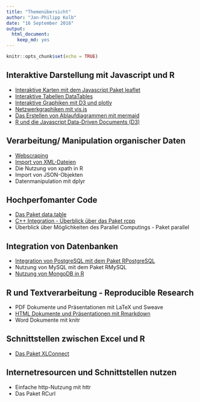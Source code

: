 ```yaml
---
title: "Themenübersicht"
author: "Jan-Philipp Kolb"
date: "16 September 2016"
output: 
  html_document: 
    keep_md: yes
---
```


```r
knitr::opts_chunk$set(echo = TRUE)
```

## Interaktive Darstellung mit Javascript und R

-	[Interaktive Karten mit dem Javascript Paket leaflet](https://github.com/Japhilko/RInterfaces/blob/master/slides/leaflet.md)
-	[Interaktive Tabellen DataTables](https://github.com/Japhilko/RInterfaces/blob/master/slides/DataTables.md)
-	[Interaktive Graphiken mit D3 und plotly](https://github.com/Japhilko/RInterfaces/blob/master/slides/plotly.md)
-	[Netzwerkgraphiken mit vis.js](https://github.com/Japhilko/RInterfaces/blob/master/slides/visNetwork.md)
-	[Das Erstellen von Ablaufdiagrammen mit mermaid](https://github.com/Japhilko/RInterfaces/blob/master/slides/mermaid.md)
-	[R und die Javascript Data-Driven Documents (D3)](https://github.com/Japhilko/RInterfaces/blob/master/slides/D3.md)

## Verarbeitung/ Manipulation organischer Daten

- [Webscraping](https://github.com/Japhilko/RInterfaces/blob/master/slides/Webscraping.md)
-	[Import von XML-Dateien](https://github.com/Japhilko/RInterfaces/blob/master/slides/XML.md)
-	Die Nutzung von xpath in R
-	Import von JSON-Objekten
-	Datenmanipulation mit dplyr

## Hochperfomanter Code

-	[Das Paket data.table](slides/Erweiterung_datatable.md)
-	[C++ Integration - Überblick über das Paket rcpp](https://github.com/Japhilko/RInterfaces/blob/master/slides/rcpp.md)
-	Überblick über Möglichkeiten des Parallel Computings - Paket parallel

## Integration von Datenbanken

-	[Integration von PostgreSQL mit dem Paket 
RPostgreSQL](https://github.com/Japhilko/RInterfaces/blob/master/slides/RPostgreSQL.Rmd)
-	Nutzung von MySQL mit dem Paket RMySQL
-	[Nutzung von MongoDB in R](https://github.com/Japhilko/RInterfaces/blob/master/slides/Rmongodb.md)

## R und Textverarbeitung - Reproducible Research

-	PDF Dokumente und Präsentationen mit LaTeX und Sweave
-	[HTML Dokumente und Präsentationen mit Rmarkdown](https://github.com/Japhilko/RInterfaces/blob/master/slides/presentHTML.md)
-	Word Dokumente mit knitr

## Schnittstellen zwischen Excel und R
-	[Das Paket XLConnect](https://github.com/Japhilko/RInterfaces/blob/master/slides/Rexcel.md)

## Internetresourcen und Schnittstellen nutzen

-	Einfache http-Nutzung mit httr
-	Das Paket RCurl
